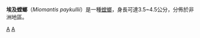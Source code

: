 {{expand language|1=en|page=Miomantis paykullii|time=2019-05-15T07:39:47+00:00}}
{{Speciesbox
| taxon = Miomantis paykullii
| image = Miomantis_paykullii_Luc_Viatour.jpg
| binomial_authority = Stal, 1871
}}

'''埃及螳螂'''（''Miomantis paykullii''）是一種[[螳螂|螳螂]]，身長可達3.5~4.5公分，分佈於非洲地區。

{{Taxonbar|from=Q253703}}
[[Category:_1871年描述的昆虫|A]]
[[Category:螳螂科|A]]